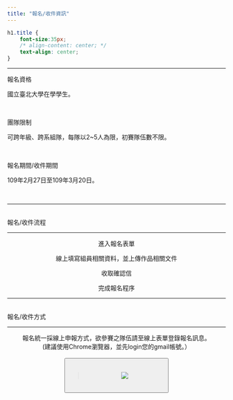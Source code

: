 ```yaml
---
title: "報名/收件資訊"
---
```

```css
h1.title {
    font-size:35px;
    /* align-content: center; */
    text-align: center;
}
```
___

<div class="divborder2">
<font class="highlight"> 報名資格 </font>
<p class="paragraph">
  國立臺北大學在學學生。
</p>
<br>

<font class="highlight"> 團隊限制 </font>
<p class="paragraph">
  可跨年級、跨系組隊，每隊以2~5人為限，初賽隊伍數不限。 
</p>
<br>

<font class="highlight"> 報名期間/收件期間 </font>
<p class="paragraph">
  109年2月27日至109年3月20日。 
</p>
</div>
<br>

___

<br>
<div class="title">報名/收件流程 </div>

___
<center>
<div class="signup">
進入報名表單
</div>
<i class="fas fa-angle-down"></i>

<div class="signup">
  線上填寫組員相關資料，並上傳作品相關文件
</div>
  <i class="fas fa-angle-down"></i>

<div class="signup">
  收取確認信
</div>
<i class="fas fa-angle-down"></i>

<div class="signup">
完成報名程序
</div>
</center>
___    

<br>
<div class="title">報名/收件方式 </div>
  
___
<center>
報名統一採線上申報方式，欲參賽之隊伍請至線上表單登錄報名訊息。 <br>
(建議使用Chrome瀏覽器，並先login您的gmail帳號。）
</center>
<br>
<center>
<button type="button" style="width:240px;height:80px;" onclick="location.href=''">>
<img src="https://tw.promo.yahoo.com/2017/store/0310/images/button.png" >
</button>
</center>


